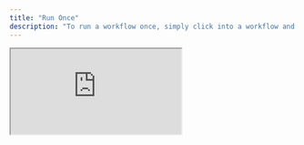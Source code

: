 ```yaml
---
title: "Run Once"
description: "To run a workflow once, simply click into a workflow and choose Run Once from the top navigation bar. Fill out the required input fields, click the Run button, and watch as each step progresses with outputs appearing in real-time on the right side of your screen. This quick execution method allows you to immediately see your workflow in action."
---
```

<Frame>
<iframe
  src="https://demo.arcade.software/5wunvh0flAe4YQZ2fAif?embed"
  title="Arcade demo"
  allowFullScreen
  allow="clipboard-write"
  className="w-full aspect-video rounded-xl"
  style={{border: 'none'}}
></iframe>
</Frame>